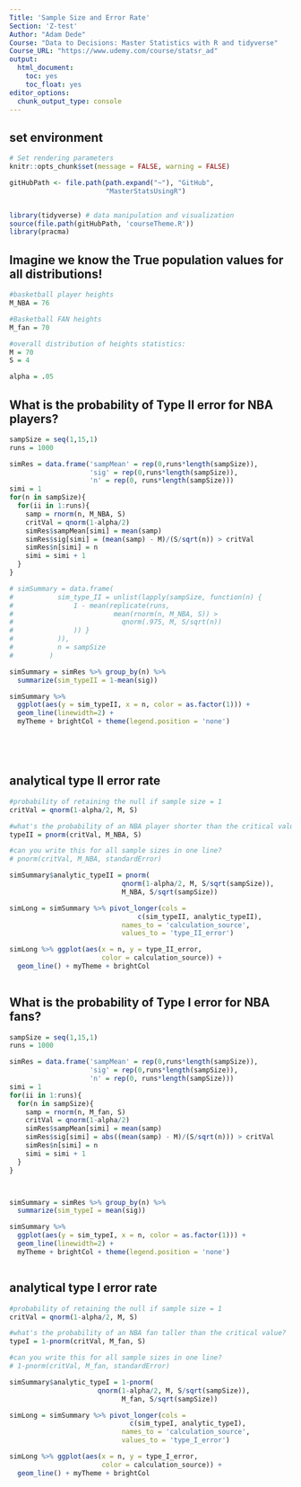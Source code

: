 ```yaml
---
Title: 'Sample Size and Error Rate'
Section: 'Z-test'
Author: "Adam Dede"
Course: "Data to Decisions: Master Statistics with R and tidyverse"
Course_URL: "https://www.udemy.com/course/statsr_ad" 
output:
  html_document:
    toc: yes
    toc_float: yes
editor_options:
  chunk_output_type: console
---
```



## set environment

```r

# Set rendering parameters
knitr::opts_chunk$set(message = FALSE, warning = FALSE)

gitHubPath <- file.path(path.expand("~"), "GitHub", 
                        "MasterStatsUsingR")


library(tidyverse) # data manipulation and visualization
source(file.path(gitHubPath, 'courseTheme.R'))
library(pracma)

```

## Imagine we know the True population values for all distributions! 

```r
#basketball player heights
M_NBA = 76

#Basketball FAN heights
M_fan = 70

#overall distribution of heights statistics: 
M = 70
S = 4

alpha = .05

```

## What is the probability of Type II error for NBA players? 

```r

sampSize = seq(1,15,1)
runs = 1000

simRes = data.frame('sampMean' = rep(0,runs*length(sampSize)),
                    'sig' = rep(0,runs*length(sampSize)),
                    'n' = rep(0, runs*length(sampSize)))
simi = 1
for(n in sampSize){
  for(ii in 1:runs){
    samp = rnorm(n, M_NBA, S)
    critVal = qnorm(1-alpha/2)
    simRes$sampMean[simi] = mean(samp)
    simRes$sig[simi] = (mean(samp) - M)/(S/sqrt(n)) > critVal
    simRes$n[simi] = n
    simi = simi + 1
  }
}

# simSummary = data.frame(
#           sim_type_II = unlist(lapply(sampSize, function(n) {
#               1 - mean(replicate(runs, 
#                         mean(rnorm(n, M_NBA, S)) > 
#                           qnorm(.975, M, S/sqrt(n)) 
#               )) }
#           )),
#           n = sampSize
#         )

simSummary = simRes %>% group_by(n) %>% 
  summarize(sim_typeII = 1-mean(sig)) 

simSummary %>%
  ggplot(aes(y = sim_typeII, x = n, color = as.factor(1))) + 
  geom_line(linewidth=2) + 
  myTheme + brightCol + theme(legend.position = 'none')






```

## analytical type II error rate 

```r

#probability of retaining the null if sample size = 1
critVal = qnorm(1-alpha/2, M, S)

#what's the probability of an NBA player shorter than the critical value? 
typeII = pnorm(critVal, M_NBA, S)

#can you write this for all sample sizes in one line? 
# pnorm(critVal, M_NBA, standardError)

simSummary$analytic_typeII = pnorm(
                            qnorm(1-alpha/2, M, S/sqrt(sampSize)), 
                            M_NBA, S/sqrt(sampSize))

simLong = simSummary %>% pivot_longer(cols = 
                                c(sim_typeII, analytic_typeII),
                            names_to = 'calculation_source',
                            values_to = 'type_II_error')

simLong %>% ggplot(aes(x = n, y = type_II_error, 
                       color = calculation_source)) +
  geom_line() + myTheme + brightCol
  

```

## What is the probability of Type I error for NBA fans?   

```r


sampSize = seq(1,15,1)
runs = 1000

simRes = data.frame('sampMean' = rep(0,runs*length(sampSize)),
                    'sig' = rep(0,runs*length(sampSize)),
                    'n' = rep(0, runs*length(sampSize)))
simi = 1
for(ii in 1:runs){
  for(n in sampSize){
    samp = rnorm(n, M_fan, S)
    critVal = qnorm(1-alpha/2)
    simRes$sampMean[simi] = mean(samp)
    simRes$sig[simi] = abs((mean(samp) - M)/(S/sqrt(n))) > critVal
    simRes$n[simi] = n
    simi = simi + 1
  }
}



simSummary = simRes %>% group_by(n) %>% 
  summarize(sim_typeI = mean(sig)) 

simSummary %>%
  ggplot(aes(y = sim_typeI, x = n, color = as.factor(1))) + 
  geom_line(linewidth=2) + 
  myTheme + brightCol + theme(legend.position = 'none')



```

## analytical type I error rate  

```r
#probability of retaining the null if sample size = 1
critVal = qnorm(1-alpha/2, M, S)

#what's the probability of an NBA fan taller than the critical value? 
typeI = 1-pnorm(critVal, M_fan, S)

#can you write this for all sample sizes in one line? 
# 1-pnorm(critVal, M_fan, standardError)

simSummary$analytic_typeI = 1-pnorm(
                      qnorm(1-alpha/2, M, S/sqrt(sampSize)), 
                            M_fan, S/sqrt(sampSize))

simLong = simSummary %>% pivot_longer(cols = 
                              c(sim_typeI, analytic_typeI),
                            names_to = 'calculation_source',
                            values_to = 'type_I_error')

simLong %>% ggplot(aes(x = n, y = type_I_error, 
                       color = calculation_source)) +
  geom_line() + myTheme + brightCol


```

